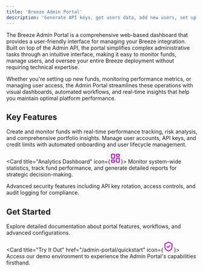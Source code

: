 ```yaml
---
title: 'Breeze Admin Portal'
description: 'Generate API keys, get users data, add new users, set up funds and more'
---
```


The Breeze Admin Portal is a comprehensive web-based dashboard that provides a user-friendly interface for managing your Breeze integration. Built on top of the Admin API, the portal simplifies complex administrative tasks through an intuitive interface, making it easy to monitor funds, manage users, and oversee your entire Breeze deployment without requiring technical expertise.

Whether you're setting up new funds, monitoring performance metrics, or managing user access, the Admin Portal streamlines these operations with visual dashboards, automated workflows, and real-time insights that help you maintain optimal platform performance.

## Key Features

<CardGroup cols={2}>
  <Card title="Fund Management" icon="chart-line">
    Create and monitor funds with real-time performance tracking, risk analysis, and comprehensive portfolio insights.
  </Card>

  <Card title="User Administration" icon="users">
    Manage user accounts, API keys, and credit limits with automated onboarding and user lifecycle management.
  </Card>

  <Card title="Analytics Dashboard" icon={<svg xmlns="http://www.w3.org/2000/svg" width="28" height="28" viewBox="0 0 24 24" fill="none" stroke="#bc07c9" stroke-width="2" stroke-linecap="round" stroke-linejoin="round" class="lucide lucide-layout-dashboard-icon lucide-layout-dashboard"><rect width="7" height="9" x="3" y="3" rx="1"/><rect width="7" height="5" x="14" y="3" rx="1"/><rect width="7" height="9" x="14" y="12" rx="1"/><rect width="7" height="5" x="3" y="16" rx="1"/></svg>}>
    Monitor system-wide statistics, track fund performance, and generate detailed reports for strategic decision-making.
  </Card>

  <Card title="Security Controls" icon="shield-check">
    Advanced security features including API key rotation, access controls, and audit logging for compliance.
  </Card>
</CardGroup>

## Get Started

<CardGroup cols={2}>
  <Card title="Continue Reading About Functionality" href="/admin-portal/functionality" icon="book-open">
    Explore detailed documentation about portal features, workflows, and advanced configurations.
  </Card>

  <Card title="Try It Out" href="/admin-portal/quickstart" icon={<svg xmlns="http://www.w3.org/2000/svg" width="28" height="28" viewBox="0 0 24 24" fill="none" stroke="#bc07c9" stroke-width="2" stroke-linecap="round" stroke-linejoin="round" class="lucide lucide-shield-check-icon lucide-shield-check"><path d="M20 13c0 5-3.5 7.5-7.66 8.95a1 1 0 0 1-.67-.01C7.5 20.5 4 18 4 13V6a1 1 0 0 1 1-1c2 0 4.5-1.2 6.24-2.72a1.17 1.17 0 0 1 1.52 0C14.51 3.81 17 5 19 5a1 1 0 0 1 1 1z"/><path d="m9 12 2 2 4-4"/></svg>}>
    Access our demo environment to experience the Admin Portal's capabilities firsthand.
  </Card>
</CardGroup>